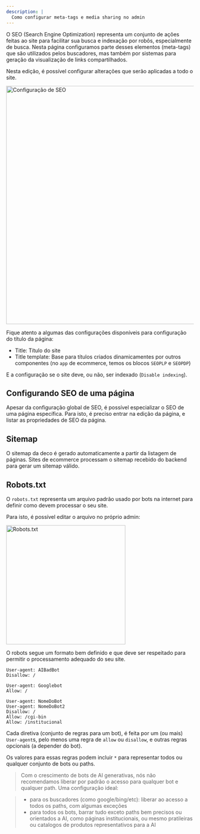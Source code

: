 ```yaml
---
description: |
  Como configurar meta-tags e media sharing no admin
---
```


O SEO (Search Engine Optimization) representa um conjunto de ações feitas ao
site para facilitar sua busca e indexação por robôs, especialmente de busca.
Nesta página configuramos parte desses elementos (meta-tags) que são utilizados
pelos buscadores, mas também por sistemas para geração da visualização de links
compartilhados.

Nesta edição, é possível configurar alterações que serão aplicadas a todo o
site.

<Frame><img width="640" alt="Configuração de SEO" src="https://deco.cx/docs/cms-capabilities/seo/seo1.png"/></Frame>

Fique atento a algumas das configurações disponíveis para configuração do título
da página:

- Title: Título do site
- Title template: Base para títulos criados dinamicamentes por outros
  componentes (no `app` de ecommerce, temos os blocos `SEOPLP` e `SEOPDP`)

E a configuração se o site deve, ou não, ser indexado (`Disable indexing`).

## Configurando SEO de uma página

Apesar da configuração global de SEO, é possível especializar o SEO de uma
página específica. Para isto, é preciso entrar na edição da página, e listar as
propriedades de SEO da página.

## Sitemap

O sitemap da deco é gerado automaticamente a partir da listagem de páginas.
Sites de ecommerce processam o sitemap recebido do backend para gerar um sitemap
válido.

## Robots.txt

O `robots.txt` representa um arquivo padrão usado por bots na internet para
definir como devem processar o seu site.

Para isto, é possível editar o arquivo no próprio admin:

<Frame><img width="320" alt="Robots.txt" src="https://deco.cx/docs/cms-capabilities/seo/seo2.png"/></Frame>

O robots segue um formato bem definido e que deve ser respeitado para permitir o
processamento adequado do seu site.

```
User-agent: AIBadBot
Disallow: /

User-agent: Googlebot
Allow: /

User-agent: NomeDoBot
User-agent: NomeDoBot2
Disallow: /
Allow: /cgi-bin
Allow: /institucional
```

Cada diretiva (conjunto de regras para um bot), é feita por um (ou mais)
`User-agent`s, pelo menos uma regra de `allow` ou `disallow`, e outras regras
opcionais (a depender do bot).

Os valores para essas regras podem incluir `*` para representar todos ou
qualquer conjunto de bots ou paths.

> Com o crescimento de bots de AI generativas, nós não recomendamos liberar por
> padrão o acesso para qualquer bot e qualquer path. Uma configuração ideal:

> - para os buscadores (como google/bing/etc): liberar ao acesso a todos os
>   paths, com algumas exceções
> - para todos os bots, barrar tudo exceto paths bem precisos ou orientados a
>   AI, como páginas institucionais, ou mesmo pratileiras ou catalogos de
>   produtos representativos para a AI
